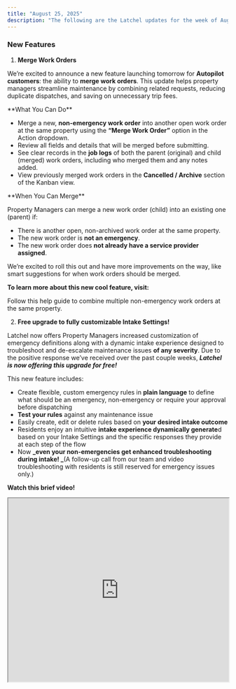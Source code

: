 ```yaml
---
title: "August 25, 2025"
description: "The following are the Latchel updates for the week of August 11, 2025."
---
```


### **New Features**

1. **Merge Work Orders**

We’re excited to announce a new feature launching tomorrow for **Autopilot customers**: the ability to **merge work orders**. This update helps property managers streamline maintenance by combining related requests, reducing duplicate dispatches, and saving on unnecessary trip fees.

<Check>
  **What You Can Do**

  - Merge a new, **non-emergency work order** into another open work order at the same property using the **“Merge Work Order”** option in the Action dropdown.
  - Review all fields and details that will be merged before submitting.
  - See clear records in the **job logs** of both the parent (original) and child (merged) work orders, including who merged them and any notes added.
  - View previously merged work orders in the **Cancelled / Archive** section of the Kanban view.
</Check>

<Note>
  **When You Can Merge**

  Property Managers can merge a new work order (child) into an existing one (parent) if:

  - There is another open, non-archived work order at the same property.
  - The new work order is **not an emergency**.
  - The new work order does **not already have a service provider assigned**.
</Note>

We’re excited to roll this out and have more improvements on the way, like smart suggestions for when work orders should be merged.

**To learn more about this new cool feature, visit:**

<Card title="Merge Work Order" icon="merge" iconType="duotone" color="#ff9b8a" href="/s/topic/0TO5e000000h9wqGAA/Merging-Work-Orders">
  Follow this help guide to combine multiple non-emergency work orders at the same property.
</Card>

2. **Free upgrade to fully customizable Intake Settings\!**

Latchel now offers Property Managers increased customization of emergency definitions along with a dynamic intake experience designed to troubleshoot and de-escalate maintenance issues **of any severity**. Due to the positive response we’ve received over the past couple weeks, **_Latchel is now offering this upgrade for free\!_**

This new feature includes:

- Create flexible, custom emergency rules in **plain language** to define what should be an emergency, non-emergency or require your approval before dispatching
- **Test your rules** against any maintenance issue
- Easily create, edit or delete rules based on **your desired intake outcome**
- Residents enjoy an intuitive **intake experience dynamically generate**d based on your Intake Settings and the specific responses they provide at each step of the flow
- Now **\_even your non-emergencies get enhanced troubleshooting during intake\! \_**(A follow-up call from our team and video troubleshooting with residents is still reserved for emergency issues only.)

<Icon icon="camera-movie" iconType="sharp-duotone-solid" color="#ff9b8a" size={25} /> **Watch this brief video\!**

<iframe width="100%" height="420" src="https://www.loom.com/embed/c167115a48f54e5c81c68a6850bcc99f?sid=c7482d72-1fa2-4378-91fe-2ee1d96be727" title="Intake Settings Overview" frameborder="1" allow="accelerometer; autoplay; clipboard-write; encrypted-media; gyroscope; picture-in-picture; web-share" referrerpolicy="strict-origin-when-cross-origin" allowfullscreen />

**Ready for your free upgrade?**

<CardGroup cols={2}>
  <Card title=" Schedule a call here to get set up!" icon="calendar-lines-pen" iconType="duotone" color="#ff9b8a" horizontal href="https://calendly.com/d/cwvf-k4r-5kr/harmonia-upgrade-m">
    
  </Card>
</CardGroup>

**Want to learn more about and how you can access the Intake Settings? Check this article:**

<CardGroup cols={1}>
  <Card title="Introduction to Intake Settings" icon="gear-complex-code" iconType="duotone" href="/s/topic/0TO5e000000h9wqGAA/Introduction-to-Intake-Settings">
    Learn about Latchel's new feature of managing your work order flow\!
  </Card>
</CardGroup>

3. **Enhanced File Upload Notifications**

We’ve made file upload notifications more informative\!

Previously, you may have seen generic messages like _“Images have been uploaded”_. Now, notifications will clearly tell you who uploaded the files to a work order.

Examples:

- _A resident has uploaded images_
- _Latchel has uploaded images_
- _A service provider has uploaded images_

This update provides better visibility into work order activity, so you’ll always know where new files are coming from.

This enhancement is already live in production—no action needed on your end.

### **We’re Building for You**

Got 60 seconds? Help shape the future of Latchel. We want to hear from the people who matter most: **you**.

**Tell us: What’s working? What’s missing? What would make your job easier?**

<CardGroup cols={2}>
  <Card title="Share your feedback here — it’s quick and impactful." icon="message-pen" iconType="duotone" color="#ff9b8a" horizontal href="https://forms.gle/fndzwWLczhkWjBQc8">
    
  </Card>
</CardGroup>

Your insight helps us build features that **_actually_** solve your problems. Let’s create the tools you’ve been waiting for.

### **Interested in learning more about Latchel's products? Book a meeting with us.**

<CardGroup cols={2}>
  <Card title="Get a Demo" icon="comments-question-check" iconType="duotone" color="#ff9b8a" horizontal href="https://latchel.com/demo-request-releases/">
    
  </Card>
</CardGroup>